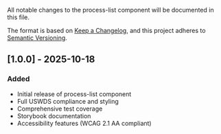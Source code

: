 
<Meta title="Components/Process List/Changelog" />

All notable changes to the process-list component will be documented in this file.

The format is based on [Keep a Changelog](https://keepachangelog.com/en/1.0.0/),
and this project adheres to [Semantic Versioning](https://semver.org/spec/v2.0.0.html).

## [1.0.0] - 2025-10-18

### Added

- Initial release of process-list component
- Full USWDS compliance and styling
- Comprehensive test coverage
- Storybook documentation
- Accessibility features (WCAG 2.1 AA compliant)
